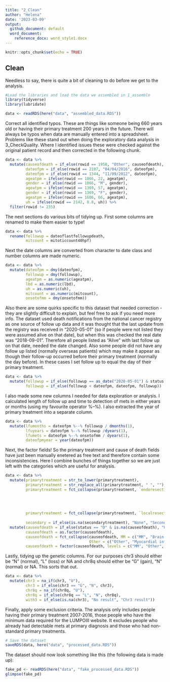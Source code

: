 ```yaml
---
title: "2_Clean"
author: "Helena"
date: '2023-03-09'
output:
  github_document: default
  word_document:
    reference_docx: word_style1.docx
---
```


```r
knitr::opts_chunk$set(echo = TRUE)
```

## Clean
Needless to say, there is quite a bit of cleaning to do before we get to the analysis.

```r
#Load the libraries and load the data we assembled in 1_assemble
library(tidyverse)
library(lubridate)

data <- readRDS(here("data", "assembled_data.RDS"))
```

Correct all identified typos. These are things like someone being 660 years old or having their primary treatment 200 years in the future. There will always be typos when data are manually entered into a spreadsheet. Problems like these stand out when doing the exploratory data analysis in 3_CheckQuality. Where I identified issues these were checked against the original patient record and then corrected in the following chunk.

```r
data <- data %>%
  mutate(causeofdeath = if_else(rowid == 1958, "Other", causeofdeath),
         dateofpm = if_else(rowid == 2187, "04/04/2016", dateofpm),
         dateofpm = if_else(rowid == 1344, "11/09/2012", dateofpm),
         ageatpm = ifelse(rowid == 1066, 22, ageatpm),
         gender = if_else(rowid == 1066, "M", gender),
         ageatpm = ifelse(rowid == 1369, 57, ageatpm),
         gender = if_else(rowid == 1369, "F", gender),
         ageatpm = ifelse(rowid == 1606, 66, ageatpm),
         uh = ifelse(rowid == 2142, 8.8, uh)) %>%
  filter(rowid != 235)
```

The next sections do various bits of tidying up. First some columns are renamed to make them easier to type!

```r
data <- data %>%
  rename(followup = dateoflastfollowupdeath,
         mitcount = mitoticcount40hpf)
```

Next the date columns are converted from character to date class and number columns are made numeric. 

```r
data <- data %>%
  mutate(dateofpm = dmy(dateofpm),
         followup = dmy(followup),
         ageatpm = as.numeric(ageatpm),
         lbd = as.numeric(lbd),
         uh = as.numeric(uh),
         mitcount = as.numeric(mitcount),
         onsetofmm = dmy(onsetofmm))
```

Also there are some quirks specific to this dataset that needed correction - they are slightly difficult to explain, but feel free to ask if you need more info. The dataset used death notifications from the national cancer registry as one source of follow up data and it was thought that the last update from the registry was received in "2020-05-01" (so if people were not listed they were assumed alive on that date), but when this was checked the real date was "2018-09-01". Therefore all people listed as "Alive" with last follow up on that date, needed the date changed. Also some people did not have any follow up listed (normally overseas patients) which may make it appear as though their follow-up occurred before their primary treatment (normally the day before). In these cases I set follow up to equal the day of their primary treatment.

```r
data <- data %>%
  mutate(followup = if_else(followup == as_date("2020-05-01") & status != "D", as_date("2018-09-01"), followup),
         followup = if_else(followup < dateofpm, dateofpm, followup))
```

I also made some new columns I needed for data exploration or analysis. I calculated length of follow up and time to detection of mets in either years or months (using my favourite operator %--%). I also extracted the year of primary treatment into a separate column.

```r
data <- data %>%
  mutate(lfumonths = dateofpm %--% followup / dmonths(1),
         lfuyears = dateofpm %--% followup /dyears(1),
         lfumets = dateofpm %--% onsetofmm / dyears(1),
         dateofpmyear = year(dateofpm))
```

Next, the factor fields! So the primary treatment and cause of death fields have just been manually enetered as free text and therefore contain some inconsistencies. Here I combine bunches of things together so we are just left with the categories which are useful for analysis.

```r
data <- data %>%
  mutate(primarytreatment = str_to_lower(primarytreatment),
         primarytreatment = str_replace_all(primarytreatment, " ", ""),
         primarytreatment = fct_collapse(primarytreatment, `endoresection+prxt` = c("endoresectionandprxt",
                                                                                    "endoresectionandplaque",
                                                                                    "endoresection+prxt",
                                                                                    "endoresection+plaque",
                                                                                    "endoresection")),
         primarytreatment = fct_collapse(primarytreatment, `localresection+prxt` = c("localresection",
                                                                                     "localresection+prxt")),
         secondary = if_else(is.na(secondarytreatment), "None", "Secondary Treatment")) %>%
  mutate(causeofdeath = if_else(status == "D" & is.na(causeofdeath), "Unknown", causeofdeath),
         causeofdeath = as.factor(causeofdeath),
         causeofdeath = fct_collapse(causeofdeath, MM = c("MM", "Brain mets"),
                                     Other = c("Other", "Myocardial infarction")),
         causeofdeath = factor(causeofdeath, levels = c("MM", "Other", "Unknown")))
```

Lastly, tidying up the genetic columns. For our purposes chr3 should either be "N" (normal), "L" (loss) or NA and chr8q should either be "G" (gain), "N" (normal) or NA. This sorts that out.

```r
data <- data %>%
  mutate(chr3 = na_if(chr3, "U"),
         chr3 = if_else(chr3 == "G", "N", chr3),
         chr8q = na_if(chr8q, "U"),
         chr8q = if_else(chr8q == "L", "N", chr8q),
         with3 = if_else(is.na(chr3), "No result", "Chr3 result"))
```

Finally, apply some exclusion criteria. The analysis only includes people having their primary treatment 2007-2016, those people who have the minimum data required for the LUMPOIII website. It excludes people who already had detectable mets at primary diagnosis and those who had non-standard primary treatments.

```r
# Save the dataset
saveRDS(data, here("data", "processed_data.RDS"))
```

The dataset should now look something like this (the following data is made up):

```r
fake_pd <- readRDS(here("data", "fake_processed_data.RDS"))
glimpse(fake_pd)
```

